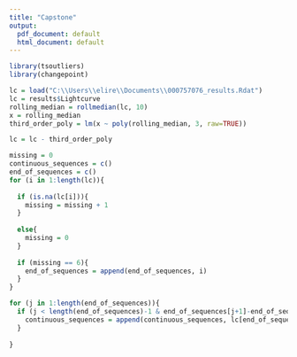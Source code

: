 ---
title: "Capstone"
output:
  pdf_document: default
  html_document: default
---

```{r}

library(tsoutliers)
library(changepoint)

lc = load("C:\\Users\\elire\\Documents\\000757076_results.Rdat")
lc = results$Lightcurve
rolling_median = rollmedian(lc, 10)
x = rolling_median
third_order_poly = lm(x ~ poly(rolling_median, 3, raw=TRUE))

lc = lc - third_order_poly
```

```{r}
missing = 0
continuous_sequences = c()
end_of_sequences = c()
for (i in 1:length(lc)){
  
  if (is.na(lc[i])){
    missing = missing + 1
  }
  
  else{
    missing = 0
  }
  
  if (missing == 6){
    end_of_sequences = append(end_of_sequences, i)
  }
}

for (j in 1:length(end_of_sequences)){
  if (j < length(end_of_sequences)-1 & end_of_sequences[j+1]-end_of_sequences[j]>=96){
    continuous_sequences = append(continuous_sequences, lc[end_of_sequences[j]:end_of_sequences[j+1]])
  }
  
}
```
